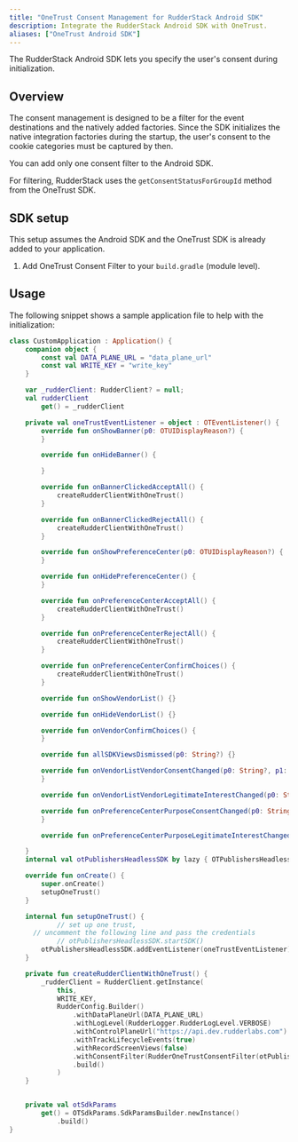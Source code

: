 ```yaml
---
title: "OneTrust Consent Management for RudderStack Android SDK"
description: Integrate the RudderStack Android SDK with OneTrust.
aliases: ["OneTrust Android SDK"]
---
```


The <Link to="https://www.rudderstack.com/docs/sources/event-streams/sdks/rudderstack-android-sdk/">RudderStack Android SDK</Link> lets you specify the user's consent during initialization.

## Overview

The consent management is designed to be a filter for the event destinations and the natively added factories. Since the SDK initializes the native integration factories during the startup, the user's consent to the cookie categories must be captured by then.

<div class="warningBlock">
You can add only one consent filter to the Android SDK.
</div>

For filtering, RudderStack uses the `getConsentStatusForGroupId` method from the OneTrust SDK.

## SDK setup

This setup assumes the Android SDK and the OneTrust SDK is already added to your application.

1. Add OneTrust Consent Filter to your `build.gradle` (module level).

## Usage

The following snippet shows a sample application file to help with the initialization:

```kotlin
class CustomApplication : Application() {
    companion object {
        const val DATA_PLANE_URL = "data_plane_url"
        const val WRITE_KEY = "write_key"
    }

    var _rudderClient: RudderClient? = null;
    val rudderClient
        get() = _rudderClient

    private val oneTrustEventListener = object : OTEventListener() {
        override fun onShowBanner(p0: OTUIDisplayReason?) {
        }

        override fun onHideBanner() {

        }

        override fun onBannerClickedAcceptAll() {
            createRudderClientWithOneTrust()
        }

        override fun onBannerClickedRejectAll() {
            createRudderClientWithOneTrust()
        }

        override fun onShowPreferenceCenter(p0: OTUIDisplayReason?) {
        }

        override fun onHidePreferenceCenter() {
        }

        override fun onPreferenceCenterAcceptAll() {
            createRudderClientWithOneTrust()
        }

        override fun onPreferenceCenterRejectAll() {
            createRudderClientWithOneTrust()
        }

        override fun onPreferenceCenterConfirmChoices() {
            createRudderClientWithOneTrust()
        }

        override fun onShowVendorList() {}

        override fun onHideVendorList() {}

        override fun onVendorConfirmChoices() {
        }

        override fun allSDKViewsDismissed(p0: String?) {}

        override fun onVendorListVendorConsentChanged(p0: String?, p1: Int) {
        }

        override fun onVendorListVendorLegitimateInterestChanged(p0: String?, p1: Int) {}

        override fun onPreferenceCenterPurposeConsentChanged(p0: String?, p1: Int) {
        }

        override fun onPreferenceCenterPurposeLegitimateInterestChanged(p0: String?, p1: Int) {}

    }
    internal val otPublishersHeadlessSDK by lazy { OTPublishersHeadlessSDK(this) }

    override fun onCreate() {
        super.onCreate()
        setupOneTrust()
    }

    internal fun setupOneTrust() {
			// set up one trust, 
      // uncomment the following line and pass the credentials
			// otPublishersHeadlessSDK.startSDK()
        otPublishersHeadlessSDK.addEventListener(oneTrustEventListener)
    }

    private fun createRudderClientWithOneTrust() {
        _rudderClient = RudderClient.getInstance(
            this,
            WRITE_KEY,
            RudderConfig.Builder()
                .withDataPlaneUrl(DATA_PLANE_URL)
                .withLogLevel(RudderLogger.RudderLogLevel.VERBOSE)
                .withControlPlaneUrl("https://api.dev.rudderlabs.com")
                .withTrackLifecycleEvents(true)
                .withRecordScreenViews(false)
                .withConsentFilter(RudderOneTrustConsentFilter(otPublishersHeadlessSDK))
                .build()
            )
    }


    private val otSdkParams
        get() = OTSdkParams.SdkParamsBuilder.newInstance()
            .build()
}
```
